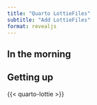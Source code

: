 ```yaml
---
title: "Quarto LottieFiles"
subtitle: "Add LottieFiles"
format: revealjs
---
```


## In the morning



## Getting up

{{< quarto-lottie >}}


